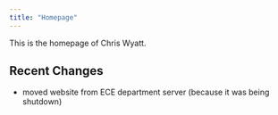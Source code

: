 ```yaml
---
title: "Homepage"
---
```


This is the homepage of Chris Wyatt.

## Recent Changes

* moved website from ECE department server (because it was being shutdown)
